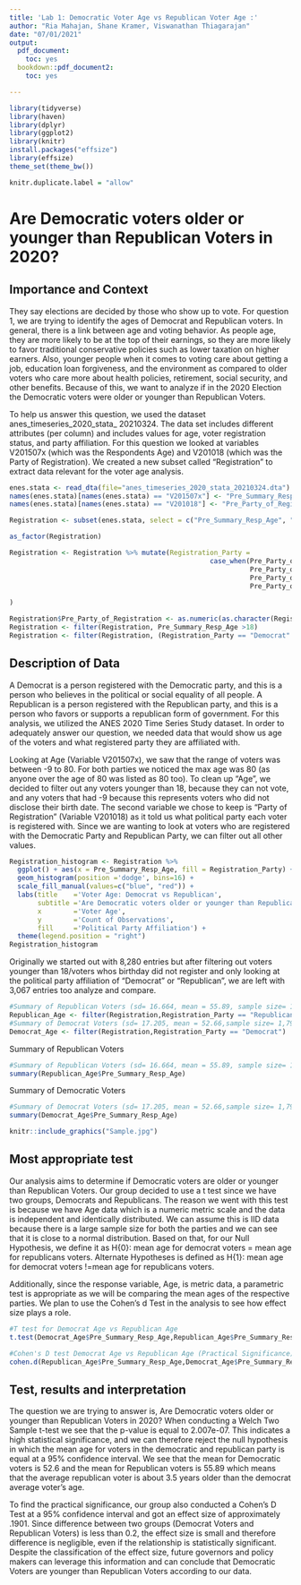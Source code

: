 ```yaml
---
title: 'Lab 1: Democratic Voter Age vs Republican Voter Age :'
author: "Ria Mahajan, Shane Kramer, Viswanathan Thiagarajan"
date: "07/01/2021"
output: 
  pdf_document:
    toc: yes
  bookdown::pdf_document2:
    toc: yes

---
```

\clearpage

```r
library(tidyverse)
library(haven)
library(dplyr)
library(ggplot2)
library(knitr)
install.packages("effsize")
library(effsize)
theme_set(theme_bw())
```

```r
knitr.duplicate.label = "allow"
```

# Are Democratic voters older or younger than Republican Voters in 2020?


## Importance and Context

They say elections are decided by those who show up to vote. For question 1, 
we are trying to identify the ages of Democrat and Republican voters. In general,
there is a link between age and voting behavior. As people age, they are more 
likely to be at the top of their earnings, so they are more likely to favor 
traditional conservative policies such as lower taxation on higher earners. 
Also, younger people when it comes to voting care about getting a job, education
loan forgiveness, and the environment as compared to older voters who care more 
about health policies, retirement, social security, and other benefits. Because 
of this, we want to analyze if in the 2020 Election the Democratic voters were 
older or younger than Republican Voters.  

To help us answer this question, we used the dataset anes_timeseries_2020_stata_
20210324. The data set includes different attributes (per column) and includes 
values for age, voter registration status, and party affiliation. For this 
question we looked at variables V201507x (which was the Respondents Age) and 
V201018 (which was the Party of Registration). We created a new subset called 
“Registration” to extract data relevant for the voter age analysis. 

```r

enes.stata <- read_dta(file="anes_timeseries_2020_stata_20210324.dta")
names(enes.stata)[names(enes.stata) == "V201507x"] <- "Pre_Summary_Resp_Age"
names(enes.stata)[names(enes.stata) == "V201018"] <- "Pre_Party_of_Registration"

```

```r
Registration <- subset(enes.stata, select = c("Pre_Summary_Resp_Age", "Pre_Party_of_Registration"))

as_factor(Registration)

Registration <- Registration %>% mutate(Registration_Party = 
                                                  case_when(Pre_Party_of_Registration < 0 ~ "Not Needed",
                                                            Pre_Party_of_Registration == 1 ~ "Democrat",
                                                            Pre_Party_of_Registration == 2 ~ "Republican",
                                                            Pre_Party_of_Registration > 3 ~ "Not Needed")
                                                
)

Registration$Pre_Party_of_Registration <- as.numeric(as.character(Registration$Pre_Party_of_Registration))
Registration <- filter(Registration, Pre_Summary_Resp_Age >18)
Registration <- filter(Registration, (Registration_Party == "Democrat" | Registration_Party == "Republican"))
```


## Description of Data
A Democrat is a person
registered with the Democratic party, and this is a person who believes in the 
political or social equality of all people. A Republican is a person registered 
with the Republican party, and this is a person who favors or supports a 
republican form of government. For this analysis, we utilized the ANES 2020 Time Series Study dataset. In order
to adequately answer our question, we needed data that would show us age of the 
voters and what registered party they are affiliated with. 

Looking at Age (Variable V201507x), we saw that the range of voters was between 
-9 to 80. For both parties we noticed the max age was 80 (as anyone over the age
of 80 was listed as 80 too). To clean up “Age”, we decided to filter out any 
voters younger than 18, because they can not vote, and any voters that had -9 
because this represents voters who did not disclose their birth date. The second
variable we chose to keep is “Party of Registration” (Variable V201018) as it 
told us what political party each voter is registered with. Since we are wanting
to look at voters who are registered with the Democratic Party and Republican 
Party, we can filter out all other values.  

```r

Registration_histogram <- Registration %>%
  ggplot() + aes(x = Pre_Summary_Resp_Age, fill = Registration_Party) +
  geom_histogram(position ='dodge', bins=16) +
  scale_fill_manual(values=c("blue", "red")) +
  labs(title    ='Voter Age: Democrat vs Republican',
       subtitle ='Are Democratic voters older or younger than Republican voters',
       x        ='Voter Age',
       y        ='Count of Observations',
       fill     ='Political Party Affiliation') +
  theme(legend.position = "right")
Registration_histogram
```

Originally we started out with 8,280 entries but after filtering out voters 
younger than 18/voters whos birthday did not register and only looking at the political party affiliation of 
“Democrat” or “Republican”, we are left with 3,067 entries too analyze and 
compare. 


```r
#Summary of Republican Voters (sd= 16.664, mean = 55.89, sample size= 1,255 )
Republican_Age <- filter(Registration,Registration_Party == "Republican")
#Summary of Democrat Voters (sd= 17.205, mean = 52.66,sample size= 1,792  )
Democrat_Age <- filter(Registration,Registration_Party == "Democrat")
```

Summary of Republican Voters
```r
#Summary of Republican Voters (sd= 16.664, mean = 55.89, sample size= 1,255 )
summary(Republican_Age$Pre_Summary_Resp_Age)
```
Summary of Democratic Voters
```r
#Summary of Democrat Voters (sd= 17.205, mean = 52.66,sample size= 1,792  )
summary(Democrat_Age$Pre_Summary_Resp_Age)
```
```r
knitr::include_graphics("Sample.jpg")
```
## Most appropriate test 
Our analysis aims to determine if Democratic voters are older or younger than 
Republican Voters. Our group decided to use a t test since we have two groups, 
Democrats and Republicans. The reason we went with this test is because we have 
Age data which is a numeric metric scale and the data is independent and 
identically distributed. We can assume this is IID data because there is a large
sample size for both the parties and we can see that it is close to a normal 
distribution. Based on that, for our Null Hypothesis, we define it as H{0}: mean
age for democrat voters = mean age for republicans voters. Alternate Hypotheses 
is defined as H{1}: mean age for democrat voters !=mean age for republicans voters.

Additionally, since the response variable, Age, is metric data, a parametric
test is appropriate as we will be comparing the mean ages of the respective parties. 
We plan to use the Cohen’s d Test in the analysis to see how effect size plays a role.

```r
#T test for Democrat Age vs Republican Age 
t.test(Democrat_Age$Pre_Summary_Resp_Age,Republican_Age$Pre_Summary_Resp_Age)

#Cohen's D test Democrat Age vs Republican Age (Practical Significance)
cohen.d(Republican_Age$Pre_Summary_Resp_Age,Democrat_Age$Pre_Summary_Resp_Age)

```

## Test, results and interpretation
The question we are trying to answer is, Are Democratic voters older or younger 
than Republican Voters in 2020? When conducting a Welch Two Sample t-test we see
that the p-value is equal to 2.007e-07. This indicates a high statistical 
significance, and we can therefore reject the null hypothesis in which the mean 
age for voters in the democratic and republican party is equal at a 95% 
confidence interval. We see that the mean for Democratic voters is 52.6 and the 
mean for Republican voters is 55.89 which means that the average republican 
voter is about 3.5 years older than the democrat average voter’s age. 

To find the practical significance, our group also conducted a Cohen’s D Test at
a 95% confidence interval and got an effect size of approximately .1901. Since
difference between two groups (Democrat Voters and Republican Voters) is less 
than 0.2, the effect size is small and therefore difference is negligible, even 
if the relationship is statistically significant. Despite the classification of 
the effect size, future governors and policy makers can leverage this 
information and can conclude that Democratic Voters are younger than Republican 
Voters according to our data. 

